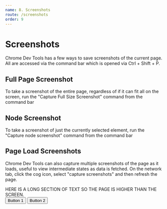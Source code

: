 ```yaml
---
name: 8. Screenshots
route: /screenshots
order: 9
---
```



# Screenshots

Chrome Dev Tools has a few ways to save screenshots of the current page. All are accessed via the command bar which is opened via Ctrl + Shift + P.

## Full Page Screenshot

To take a screenshot of the entire page, regardless of if it can fit all on the screen, run the "Capture Full Size Screenshot" command from the command bar

## Node Screenshot

To take a screenshot of just the currently selected element, run the "Capture node screenshot" command from the command bar

## Page Load Screenshots

Chrome Dev Tools can also capture multiple screenshots of the page as it loads, useful to view intermediate states as data is fetched. On the network tab, click the cog icon, select "capture screenshots" and then refresh the page.

<Playground>
  <div style={{ width: "200px", fontSize: "40px" }}>
    HERE IS A LONG SECTION OF TEXT SO THE PAGE IS HIGHER THAN THE SCREEN.
  </div>
  <Button>Button 1</Button>
  <Button>Button 2</Button>
</Playground>
